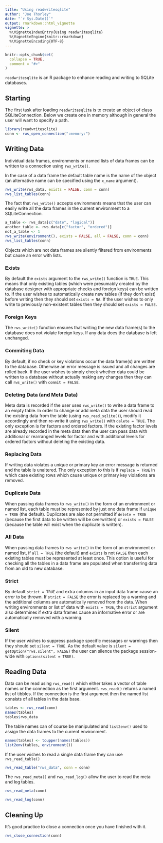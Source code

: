 ```yaml
---
title: "Using readwritesqlite"
author: "Joe Thorley"
date: "`r Sys.Date()`"
output: rmarkdown::html_vignette
vignette: >
  %\VignetteIndexEntry{Using readwritesqlite}
  %\VignetteEngine{knitr::rmarkdown}
  %\VignetteEncoding{UTF-8}
---
```


```r
knitr::opts_chunk$set(
  collapse = TRUE,
  comment = "#>"
)
```

`readwritesqlite` is an R package to enhance reading and writing to SQLite databases.

## Starting

The first task after loading `readwritesqlite` is to create an object of class SQLiteConnection.
Below we create one in memory although in general the user will want to specify a path.
```r
library(readwritesqlite)
conn <- rws_open_connection(":memory:")
```

## Writing Data

Individual data frames, environments or named lists of data frames can be written to a connection using `rws_write()`.

In the case of a data frame the default table name is the name of the object (an alternative name can be specified using the `x_name` argument).
```r
rws_write(rws_data, exists = FALSE, conn = conn)
rws_list_tables(conn)
```
The fact that `rws_write()` accepts environments means that the user can easily
write all the data frames in the current environment to a SQLiteConnection.
```r
a_table <- rws_data[c("date", "logical")]
another_table <- rws_data[c("factor", "ordered")]
not_a_table <- 1
rws_write(environment(), exists = FALSE, all = FALSE, conn = conn)
rws_list_tables(conn)
```
Objects which are not data frames are silently filtered from environments but cause an error with lists.

### Exists

By default the `exists` argument to the `rws_write()` function is `TRUE`.
This means that only existing tables (which were presumably created by the database designer with appropriate checks and foreign keys) can be written to.
If the user wishes to automatically create new tables (if they don't exist) before writing then they should set `exists = NA`.
If the user wishes to only write to previously non-existent tables then they should set `exists = FALSE`.

### Foreign Keys

The `rws_write()` function ensures that writing the new data frame(s) to the database does not violate foreign keys.
If any data does the database is left unchanged.

### Commiting Data

By default, if no check or key violations occur the data frame(s) are written to the database.
Otherwise an error message is issued and all changes are rolled back.
If the user wishes to simply check whether data could be written to a database without actually making any changes then they
can call `rws_write()` with `commit = FALSE`.

### Deleting Data (and Meta Data)

Meta data is recorded if the user uses `rws_write()` to write a data frame to an empty table.
In order to change or add meta data the user should read the existing data from the table 
(using `rws_read_sqlite()`), modify it accordingly and then re-write it using 
`rws_write()` with `delete = TRUE`. 
The only exception is for factors and ordered factors.
If the existing factor levels are already recorded in the meta data then the user can pass data with additional or rearranged levels for factor and with additional levels for ordered factors without deleting the existing data.

### Replacing Data

If writing data violates a unique or primary key an error message is returned and the table is unaltered. 
The only exception to this is if `replace = TRUE` in which case existing rows which cause unique or primary key violations are removed.

### Duplicate Data

When passing data frames to `rws_write()` in the form of an environment or named list, each table must be represented by just one data frame if `unique = TRUE` (the default).
Duplicates are also not permitted if `delete = TRUE` (because the first data to be written will be overwritten) or `exists = FALSE` (because the table will exist when the duplicate is written).

### All Data

When passing data frames to `rws_write()` in the form of an environment or named list, if `all = TRUE` (the default) and `exists` is not `FALSE` then each existing tables must be represented at least once.
This option is useful for checking all the tables in a data frame are populated when transferring data from an old to new database.

### Strict

By default `strict = TRUE` and extra columns in an input data frame cause an error to be thrown.
If `strict = FALSE` the error is replaced by a warning and the additional columns are automatically removed from the data.
When writing environments or list of data with `exists = TRUE`, the `strict` argument also determines if extra data frames cause an informative error or are automatically removed with a warning.

### Silent

If the user wishes to suppress package specific messages or warnings then they should set `silent = TRUE`.
As the default value is `silent = getOption("rws.silent", FALSE)` the user can silence the package session-wide with `options(silent = TRUE)`.

## Reading Data

Data can be read using `rws_read()` which either takes a vector of table names or the connection as the first argument.
`rws_read()` returns a named list of tibbles.
If the connection is the first argument then the named list consists of all tables in the data base.
```r
tables <- rws_read(conn)
names(tables)
tables$rws_data
```

The table names can of course be manipulated and `list2env()` used to assign the data frames to the current environment.
```r
names(tables) <- toupper(names(tables))
list2env(tables, environment())
```

If the user wishes to read a single data frame they can use `rws_read_table()`
```r
rws_read_table("rws_data", conn = conn)
```

The `rws_read_meta()` and `rws_read_log()` allow the user to read the meta and log tables.
```r
rws_read_meta(conn)
```

```r
rws_read_log(conn)
```

## Cleaning Up

It's good practice to close a connection once you have finished with it.
```r
rws_close_connection(conn)
```
